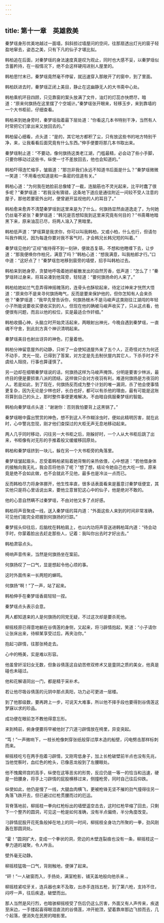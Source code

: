 ```yaml
---
---
---
```

title: 第十一章　英雄救美
---



秦梦瑶身形优美地越过一面墙，斜斜掠过墙屋问的空间，往那扇透出灯光的窗子轻盈地窜去，姿态之美，只有下凡的仙子才堪比拟。

韩柏追在后面，对秦梦瑶的身法速度真是叹为观止，同时也大感不妥，以秦梦瑶似含蓄矜持，在一般情况下，绝不会这样硬闯进别人屋里的。

韩柏思忖末已，秦梦瑶竟然毫不停留，就迅速穿入那敞开了的窗中，到了里面。

韩柏跃进去时，秦梦瑶正闭上美目，静止在这幽静无人的大书斋中心处。

韩柏乘机环目四顾，只见靠窗的案头放满了文件，油灯的灯蕊亦快燃尽，暗道：“原来何旗扬在这里摆了个空城计。”秦梦瑶张开眼来，轻移玉步，来到靠墙的一个大书柜前，仔细查看。

韩柏来到她身旁时，秦梦瑶指着最下层处道：“你看这几本书特别干净，当然有人时常把它们拿出来又放回去的。”

韩柏留心细看，点头道：“是的，其它地方都积了尘，只有放这些书的地方特别干净，来，让我看看后面究竟有什么东西。”伸手便要将那几本书取出来。

秦梦瑶制止道：“不要动，像何旗扬这类老江湖，门槛最精，必会动了些小手脚，只要你移动过这些书，纵使一寸不差放回去，他也会知道的。”

韩柏吓得连忙缩手，皱眉道：“那岂非我们永远不知道书后面是什么？”秦梦瑶微微一笑道：“不用看也知道是和一条密的信道有关。”

韩柏心道：“为何我在她脸前总像矮了一截，连脑筋也不灵光起来，比平时蠢了很多呢？”秦梦瑶道：“若我没有猜错，这条地下道应是通往附近一间较不受人注意的屋子，那他若要密外出时，便曾避开监视他的人的耳目了。”

韩柏愈来愈弄不清楚秦梦瑶到这里来是为了什么，何旗扬显然由道逸走了，为何她仍丝毫不紧张？秦梦瑶道：“韩兄是否想知我到这里来究竟有何目的？”书斋蓦地暗黑下来，原来油蕊已尽，将两人溶入了黑暗里。

韩柏低声道：“梦瑶算是我求你，你可以叫我韩柏，又或小柏，什么也行，但请勿叫我作韩兄，因为每逢你要对我不客气时，才会韩兄长韩兄短的叫着。”

秦梦瑶见他的“正经”维持得不到一刻钟，便故态复萌，不想和他瞎缠下去，让步道：“那我便唤你作柏兄，满意了吗？”韩柏心道：“想我满意，叫我柏郎才行。”口中道：“这好点了！”秦梦瑶忽地移到窗旁的墙壁，招手叫韩柏过去。

韩柏来到她身旁，贪婪地呼吸着她娇躯散发出的自然芳香，低声道：“怎么了！”秦梦瑶转过身来，将耳朵凑到他耳旁，轻轻道：“要何旗扬命的人来了。”

韩柏给她如兰气息弄得神摇魄荡的，连骨头也酥软起来，待定过神来才恍然大悟道：“原来你不是来寻何旗扬晦气，反而是要来保护他的，但你怎知有人会来杀他？”秦梦瑶道：“我早先曾告诉你，何旗扬根木不是马峻声这类刚往江湖闯的年轻小子所能说要收买便收买到的人，但现在他的确被马峻声收买了，只从这点看，他便很有问题，而且以他的权位，实是最适合作奸细。”

韩柏收摄心神，头脑立时开始灵活起来，两眼射出神光，今晚自遇到秦梦瑶，一直魂不守舍，到此刻方真个神识清明起来。

秦梦瑶美目也射出讶异的神色，打量着他。

韩柏分神留意屋外的动静，只听了一会使知道屋外来了五个人，正奇怪对方为何还不动手，灵光一现，已得到了答案，对方定是先去制伏屋内其它人，下杀手时才不虞给人阻挠，行事也算谨慎了。

另一边却在细嚼秦梦瑶说的话，何旗扬这样为马峻声掩饰，分明是要害少林派，最终目的便是要损害八派的团结，这样做只会对方夜羽有利，难道何旗扬是方夜羽的人。若是如此，到了现在，何旗扬反而成为整个计划的唯一漏洞，杀了他会使事情更复杂，因为无论是少林也好，长白也好，都可以有杀他的理由，最有可能是这账将算到自己的头上，那时整件事便更难解决。不由暗自佩服秦梦瑶的智能。

韩柏向秦梦瑶点头道：“谢谢你：否则我怕要背上这黑锅了。”

秦梦瑶眼中露出赞赏的神色，想不到这人不作糊涂虫时，便如此精明厉害，就在此时，心中警兆忽现，刚才他们查探过的大柜无声无息地移动起来。

两人几乎同时移动，闪往另一大书柜之后，刚躲好时，一个人从大书柜后跳了出来，书柜像有对无形的手推着般又缓缓移回原处。

韩柏和秦梦瑶挤到一块儿，躲在另一个大书柜旁的角落里。

秦梦瑶皱起眉头，忍受着韩柏紧贴着她背臀的亲热依偎，心中想道：“若他借身体的接触向我无礼，我会否将他杀了呢？”想了想，结论令她自己也大吃一惊，原来竟是绝不会如此做，也不会就此不见他，最多也是冷淡一点而已。

反而韩柏尽力将身体挪开，他生性率直，很多话表面看来是蓄意讨秦梦瑶便宜，其实他只是将心里话说出来，要他立意冒犯这心中的仙子，他是绝对不敢的。

他的心意自然瞒不过秦梦瑶，不由对他又多了点好感。

韩柏将声音聚成一线，送入秦梦瑶的耳内道：“外面这些人来到的时间非常准确，可见他们能完全把握到何旗扬的行踪。”

秦梦摇头仰往后，后脑枕在韩柏肩上，也以内功将声音送进韩柏耳内道：“待会动手时，你蒙着脸出去赶走那些人，记着：我叫你出去时才好出去。”

韩柏肃容点头。

椅响声音传来，当然是何旗扬坐在案前。

何旗扬叹了一口气，显是想起令他心烦的事。

这时外面传来一长两短的蝉鸣。

何旗扬“啊！”了一声，站了起来。

韩柏伸手在秦梦瑶香肩轻轻一捏。

秦梦瑶点头表示会意。

两人都知道来的人是何旗扬的同党无疑，不过这次却是要杀死他。

柳摇枝原已得意地躺在谷倩莲的身侧，又起来，将刁辟情抱起，笑道：“小子请你让张床出来，待柳某享受过后，再夹治你。”

抱起刁辟情，往那张椅走去。

心中的畅美，实是难以形容。

他虽曾奸淫妇女无数，但象谷倩莲这自幼苦修双修术又是童阴之质的美女，他真是碰也未碰过。

他和花解语同出一门，都是精于采补术。

若让他尽吸谷倩莲的元阴中那点真阳，功力必可更进一层楼。

到了他那级数，要再跨上一步，可说天大难事，所以他不择手段也要得到谷倩莲这梦寐以求的珍品。

成功便在眼前怎不教他得意忘形。

来到椅前，俯身便要将早被他封了穴道刁辟情放在椅里，异变突起。

“笃！”一声微响下，一枝长枪像刺穿张纸般穿过厚木造的船壁，闪电劈击那样标刺而来。

柳摇枝吃亏在两手抱着刁辟情，又刚弯低身子，加上长枪破壁前半点也没有先兆，当他觉察时，血红色的枪头，已像恶龙般到了左腰眼处。

他不愧魔师宫的高手，纵使在这等恶劣的形势，反应仍是一等一的恰当和迅速，硬是一扭腰身，将手上刁辟情的屁股横移过来，侧撞枪旁，同时自己往后仰跌。

纵使如此，他仍是慢了一线，大腿血肉横飞，更被枪锋无坚不摧的劲气撞得往另一角落飞跌开去，但已避过红枪贯腰而过的厄运。

背脊落地前，柳摇枝一拳向红枪标出的墙壁遥空击去，这时红枪早缩了回去，只剩下一个整齐的圆洞，可见这一枪是如何准确，没有半点偏倚，半分角度改变。

刁辟情屁股开花死鱼般掉在地上的同一时间，柳摇枝全身功力所聚的一拳，劲风刚轰在那圆洞处。

“霍！”圆洞扩大，变成一个拳状的洞，旁边的木壁连裂痕也没有一条，柳摇枝这一拳力道的凝聚，令人咋舌。

壁外毫无动静。

柳摇枝猛吸一口气，背刚触地，便弹了起来。

“砰！”一人破窗而入，手扬处，满室枪影，铺天盖地般向他杀来．。

柳摇枝紧咬牙关，连兵器也来不及取，出赤手连挡五枪，到了第六枪，支持不住，闷哼一声，往后疾退，破壁而出。

那人当然是风行烈，也暗骇柳摇枝受了伤后仍这么厉害，外面又有人声传来，疾退至床边，一手搂起喜得眼泪直流的谷倩莲，冲开舱顶，望着靠岸那边飞掠而去，几个起落，便消失在民房的暗影里。